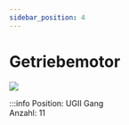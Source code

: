 ```yaml
---
sidebar_position: 4
---
```


# Getriebemotor

[![](/image/labore/b1/laborplatten/plc/getriebemotor_min.jpg)](/image/labore/b1/laborplatten/plc/getriebemotor.jpg)

:::info
Position:   UGII Gang\
Anzahl: 11